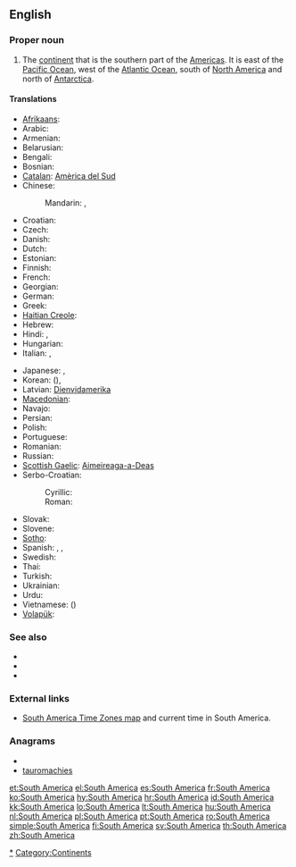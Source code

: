 {{wikipedia}}
==English==

===Proper noun===
{{en-proper noun|sg=[[South]] [[America]]}}

# The [[continent]] that is the southern part of the [[Americas]].  It is east of the [[Pacific Ocean]], west of the [[Atlantic Ocean]], south of [[North America]] and north of [[Antarctica]].

====Translations====
{{trans-top|continent that is the southern part of the Americas}}
* [[Afrikaans]]: {{t|af|Suid-Amerika|xs=Afrikaans}}
* Arabic: {{t|ar|أمريكا الجنوبية|f|tr='amriika al-januubíyya|sc=Arab}}
* Armenian: {{t-|hy|Հարավային Ամերիկա|tr=Haravayin Amerika}}
* Belarusian: {{t|be|Паўднёвая Амерыка|f|tr=Paŭdnjóvaja Améryka|sc=Cyrl}}
* Bengali: {{t|bn|দক্ষিণ আমেরিকা|sc=Beng}}
* Bosnian: {{t-|bs|Južna Amerika|f}}
* [[Catalan]]: [[Amèrica del Sud]] {{f}}
* Chinese:
*: Mandarin: {{t-|cmn|南美|tr=Nán Měi|sc=Hani}}, {{t-|cmn|南美洲|tr=Nán Měizhōu|sc=Hani}}
* Croatian: {{t+|hr|Južna Amerika|f}}
* Czech: {{t-|cs|Jižní Amerika|f}}
* Danish: {{t-|da|Sydamerika}}
* Dutch: {{t+|nl|Zuid-Amerika|n}}
* Estonian: {{t-|et|Lõuna-Ameerika}}
* Finnish: {{t+|fi|Etelä-Amerikka}}
* French: {{t+|fr|Amérique du Sud|f}}
* Georgian: {{t|ka|სამხრეთი ამერიკა|tr=samxreti amerika|sc=Geor}}
* German: {{t+|de|Südamerika|n}}
* Greek: {{t+|el|Νότια Αμερική|f|tr=Nótia Amerikí}}
* [[Haitian Creole]]: {{tø|ht|Amerik disid}}
* Hebrew: {{t|he|אמריקה הדרומית|sc=Hebr}}
* Hindi: {{t|hi|दक्षिण अमेरिका|tr=dakṣiṇ amērikā|sc=Deva}}, {{t|hi|दक्षिण अमरीका|tr=dakṣiṇ amērikā|sc=Deva}}
* Hungarian: {{t+|hu|Dél-Amerika}}
* Italian: {{t-|it|Sudamerica|f}}, {{t-|it|America del sud|f}}
{{trans-mid}}
* Japanese: {{t+|ja|南アメリカ|tr=Minami-Amerika}}, {{t+|ja|南米|tr=なんべい, Nan-Bei}}
* Korean: {{t|ko|남미|tr=Nammi|sc=Kore}} ({{t|ko|南美|sc=Kore}}), {{t|ko|남아메리카|tr=Nam-Amerika|sc=Kore}}
* Latvian: [[Dienvidamerika]] {{f}}
* [[Macedonian]]: {{t-|mk|Јужна Америка|f|tr=Júžna Amérika}}
* Navajo: {{tø|nv|Shádiʼááhjí Kéyah dah siʼánígíí}}
* Persian: {{t|fa|آمریکای جنوبی|sc=fa-Arab}}
* Polish: {{t+|pl|Ameryka Południowa}}
* Portuguese: {{t+|pt|América do Sul|f}}
* Romanian: {{t+|ro|America de Sud|f}}
* Russian: {{t+|ru|Южная Америка|f|tr=Júžnaja Amérika}}
* [[Scottish Gaelic]]: [[Aimeireaga-a-Deas]] {{f}}
* Serbo-Croatian:
*: Cyrillic: {{t|sh|Јужна Америка|f|sc=Cyrl}}
*: Roman: {{t|sh|Južna Amerika|f}}
* Slovak: {{t|sk|Južná Amerika|f}}
* Slovene: {{t-|sl|Južna Amerika|f}}
* [[Sotho]]: {{t|st|Amerika Borwa|xs=Sotho}}
* Spanish: {{t+|es|América del Sur|f}}, {{t+|es|Sudamérica|f}}, {{t+|es|Suramérica|f}}
* Swedish: {{t+|sv|Sydamerika|n}}
* Thai: {{t|th|อเมริกาใต้|tr=àmayrígaa-dtâi|sc=Thai}}
* Turkish: {{t|tr|Güney Amerika}}
* Ukrainian: {{t|uk|Південна Америка|f|tr=Pivdénna Améryka|sc=Cyrl}}
* Urdu: {{t|ur|جنوبی امریکہ|sc=ur-Arab}}
* Vietnamese: {{t|vi|Nam Mỹ}} ({{t|vi|南美}})
* [[Volapük]]: {{t|vo|Sulüda-Merop|xs=Volapük}}
{{trans-bottom}}

===See also===
* {{list|en|continents}}
* {{list|en|countries of South America}}
* {{list|en|territories of South America}}

===External links===
* [http://www.worldtimezone.com/time-south-america24.php South America Time Zones map] and current time in South America.

===Anagrams===
* {{alphagram|aacehimorstu}}
* [[tauromachies#English|tauromachies]]

[[Category:South America|*]]
[[Category:Continents]]

[[et:South America]]
[[el:South America]]
[[es:South America]]
[[fr:South America]]
[[ko:South America]]
[[hy:South America]]
[[hr:South America]]
[[id:South America]]
[[kk:South America]]
[[lo:South America]]
[[lt:South America]]
[[hu:South America]]
[[nl:South America]]
[[pl:South America]]
[[pt:South America]]
[[ro:South America]]
[[simple:South America]]
[[fi:South America]]
[[sv:South America]]
[[th:South America]]
[[zh:South America]]